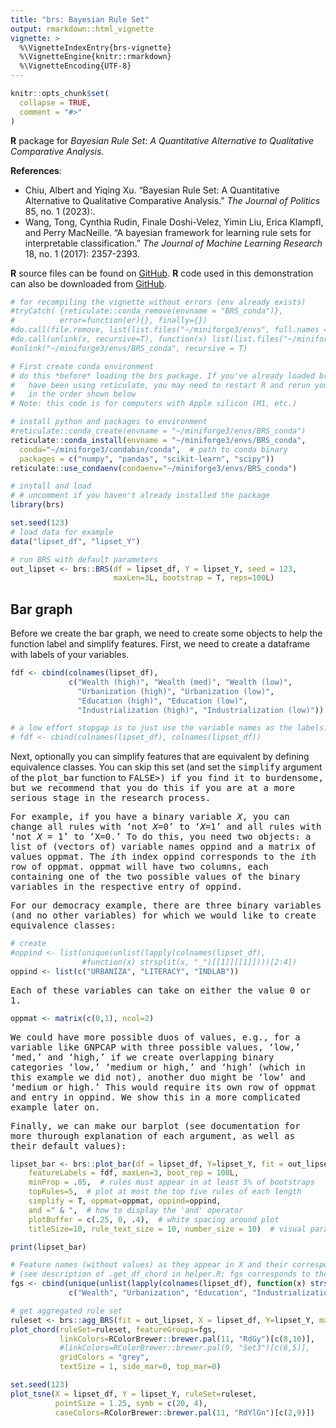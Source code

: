 ```yaml
---
title: "brs: Bayesian Rule Set"
output: rmarkdown::html_vignette
vignette: >
  %\VignetteIndexEntry{brs-vignette}
  %\VignetteEngine{knitr::rmarkdown}
  %\VignetteEncoding{UTF-8}
---
```


```r
knitr::opts_chunk$set(
  collapse = TRUE,
  comment = "#>"
)
```

**R** package for *Bayesian Rule Set: A Quantitative Alternative to Qualitative Comparative Analysis.*

**References**: 
 
 - Chiu, Albert and Yiqing Xu. "Bayesian Rule Set: A Quantitative Alternative to Qualitative Comparative Analysis." *The Journal of Politics* 85, no. 1 (2023):. 
 - Wang, Tong, Cynthia Rudin, Finale Doshi-Velez, Yimin Liu, Erica Klampfl, and Perry MacNeille. "A bayesian framework for learning rule sets for interpretable classification." *The Journal of Machine Learning Research* 18, no. 1 (2017): 2357-2393.
 
**R** source files can be found on [GitHub](https://github.com/albert-chiu/brs). **R** code used in this demonstration can also be downloaded from [GitHub](https://github.com/albert-chiu/brs/tree/main/vignettes).

```r
# for recompiling the vignette without errors (env already exists)
#tryCatch( {reticulate::conda_remove(envname = "BRS_conda")}, 
#          error=function(er){}, finally={})
#do.call(file.remove, list(list.files("~/miniforge3/envs", full.names = T)))
#do.call(unlink(x, recursive=T), function(x) list(list.files("~/miniforge3/envs", full.names = T)))
#unlink("~/miniforge3/envs/BRS_conda", recursive = T)
```

```r
# First create conda environment 
# do this *before* loading the brs package. If you've already loaded brs or 
#   have been using reticulate, you may need to restart R and rerun your code
#   in the order shown below
# Note: this code is for computers with Apple silicon (M1, etc.)

# install python and packages to environment
#reticulate::conda_create(envname = "~/miniforge3/envs/BRS_conda")
reticulate::conda_install(envname = "~/miniforge3/envs/BRS_conda",
  conda="~/miniforge3/condabin/conda",  # path to conda binary
  packages = c("numpy", "pandas", "scikit-learn", "scipy"))
reticulate::use_condaenv(condaenv="~/miniforge3/envs/BRS_conda")  

# install and load
# # uncomment if you haven't already installed the package
library(brs)
```

```r
set.seed(123)
# load data for example
data("lipset_df", "lipset_Y")  

# run BRS with default parameters
out_lipset <- brs::BRS(df = lipset_df, Y = lipset_Y, seed = 123, 
                       maxLen=3L, bootstrap = T, reps=100L)
```

## Bar graph
Before we create the bar graph, we need to create some objects to help the function label and simplify features. First, we need to create a dataframe with labels of your variables.

```r
fdf <- cbind(colnames(lipset_df),
             c("Wealth (high)", "Wealth (med)", "Wealth (low)",
               "Urbanization (high)", "Urbanization (low)", 
               "Education (high)", "Education (low)", 
               "Industrialization (high)", "Industrialization (low)"))

# a low effort stopgap is to just use the variable names as the labels:
# fdf <- cbind(colnames(lipset_df), colnames(lipset_df))
```

Next, optionally you can simplify features that are equivalent by defining equivalence classes. You can skip this set (and set the <tt>simplify</tt> argument of the <tt>plot_bar</tt> function to <tt>FALSE</t>>) if you find it to burdensome, but we recommend that you do this if you are at a more serious stage in the research process. 

For example, if you have a binary variable $X$, you can change all rules with 'not $X$=0' to '$X$=1' and all rules with 'not $X=1$' to 'X=0.' To do this, you need two objects: a list of (vectors of) variable names <tt>oppind</tt> and a matrix of values <tt>oppmat</tt>. The $i$th index <tt>oppind</tt> corresponds to the $i$th row of <tt>oppmat</tt>. <tt>oppmat</tt> will have two columns, each containing one of the two possible values of the binary variables in the respective entry of <tt>oppind</tt>.

For our democracy example, there are three binary variables (and no other variables) for which we would like to create equivalence classes:
```r
# create 
#oppind <- list(unique(unlist(lapply(colnames(lipset_df), 
                #function(x) strsplit(x, "_")[[1]][[1]])))[2:4])
oppind <- list(c("URBANIZA", "LITERACY", "INDLAB"))
```
Each of these variables can take on either the value 0 or 1. 
```r
oppmat <- matrix(c(0,1), ncol=2)
```
We could have more possible duos of values, e.g., for a variable like <tt>GNPCAP</tt> with three possible values, 'low,' 'med,' and 'high,' if we create overlapping binary categories 'low,' 'medium or high,' and 'high' (which in this example we did not), another duo might be 'low' and 'medium or high.' This would require its own row of <tt>oppmat</tt> and entry in <tt>oppind</tt>. We show this in a more complicated example later on.

Finally, we can make our barplot (see documentation for more thurough explanation of each argument, as well as their default values):
```r
lipset_bar <- brs::plot_bar(df = lipset_df, Y=lipset_Y, fit = out_lipset, 
    featureLabels = fdf, maxLen=3, boot_rep = 100L,
    minProp = .05,  # rules must appear in at least 5% of bootstraps
    topRules=5,  # plot at most the top five rules of each length
    simplify = T, oppmat=oppmat, oppind=oppind, 
    and =" & ",  # how to display the 'and' operator
    plotBuffer = c(.25, 0, .4),  # white spacing around plot
    titleSize=10, rule_text_size = 10, number_size = 10)  # visual parameters
```

```r
print(lipset_bar)
```


```r
# Feature names (without values) as they appear in X and their corresponding labels
# (see description of .get_df_chord in helper.R; fgs corresponds to the input featureGroups)
fgs <- cbind(unique(unlist(lapply(colnames(lipset_df), function(x) strsplit(x, "_")[[1]][[1]]))),
             c("Wealth", "Urbanization", "Education", "Industrialization"))

# get aggregated rule set
ruleset <- brs::agg_BRS(fit = out_lipset, X = lipset_df, Y=lipset_Y, maxLen=3)
plot_chord(ruleSet=ruleset, featureGroups=fgs,
           linkColors=RColorBrewer::brewer.pal(11, "RdGy")[c(8,10)], 
           #linkColors=RColorBrewer::brewer.pal(9, "Set3")[c(6,5)], 
           gridColors = "grey", 
           textSize = 1, side_mar=0, top_mar=0)
```
```r
set.seed(123)
plot_tsne(X = lipset_df, Y = lipset_Y, ruleSet=ruleset,
          pointSize = 1.25, symb = c(20, 4),
          caseColors=RColorBrewer::brewer.pal(11, "RdYlGn")[c(2,9)])
```
